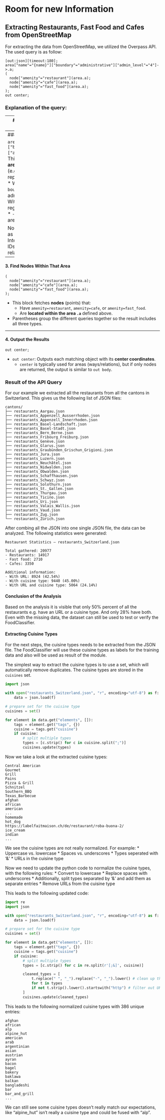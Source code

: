 # Room for new Information

## Extracting Restaurants, Fast Food and Cafes from OpenStreetMap

For extracting the data from OpenStreetMap, we utilized the Overpass API. The used query is as follow:
```
[out:json][timeout:180];
area["name"="{name}"]["boundary"="administrative"]["admin_level"="4"]->.a;
(
  node["amenity"="restaurant"](area.a);
  node["amenity"="cafe"](area.a);
  node["amenity"="fast_food"](area.a);
);
out center;
```

### Explanation of the query:

---
#### 1. **Query Output and Timeout Settings**

```
[out:json][timeout:180];
```
* `out:json`: Sets the output format to **JSON**.
* `timeout:180`: Sets a **timeout limit of 180 seconds** for the query to run, useful for large or slow queries.

---
#### 2. **Select the Area**

```
area["name"="{name}"]["boundary"="administrative"]["admin_level"="4"]->.a;
```
* This finds an **administrative area**:
  * With name `{name}` (e.g. "Germany" or "Zurich" – replace with the actual name).
  * With `boundary=administrative` (only administrative boundaries).
  * With `admin_level=4` (typically a region/state-level boundary).
* `->.a;`: Saves the matched area into a variable `.a`.

Note: The area is **not the same** as a polygon in the map. Internally, Overpass assigns IDs to areas derived from OSM relations.

---
#### 3. **Find Nodes Within That Area**

```
(
  node["amenity"="restaurant"](area.a);
  node["amenity"="cafe"](area.a);
  node["amenity"="fast_food"](area.a);
);
```
* This block fetches **nodes** (points) that:
  * Have `amenity=restaurant`, `amenity=cafe`, or `amenity=fast_food`.
  * Are **located within the area `.a`** defined above.
* Parentheses group the different queries together so the result includes all three types.

---
#### 4. **Output the Results**

```
out center;
```
* `out center`: Outputs each matching object with its **center coordinates**.
  * `center` is typically used for areas (ways/relations), but if only nodes are returned, the output is similar to `out body`.

### Result of the API Query

For our example we extracted all the restaurants from all the cantons in Switzerland. This gives us the following list of JSON files:
```text
cantons/
├── restaurants_Aargau.json
├── restaurants_Appenzell_Ausserrhoden.json
├── restaurants_Appenzell_Innerrhoden.json
├── restaurants_Basel-Landschaft.json
├── restaurants_Basel-Stadt.json
├── restaurants_Bern_Berne.json
├── restaurants_Fribourg_Freiburg.json
├── restaurants_Genève.json
├── restaurants_Glarus.json
├── restaurants_Graubünden_Grischun_Grigioni.json
├── restaurants_Jura.json
├── restaurants_Luzern.json
├── restaurants_Neuchâtel.json
├── restaurants_Nidwalden.json
├── restaurants_Obwalden.json
├── restaurants_Schaffhausen.json
├── restaurants_Schwyz.json
├── restaurants_Solothurn.json
├── restaurants_St._Gallen.json
├── restaurants_Thurgau.json
├── restaurants_Ticino.json
├── restaurants_Uri.json
├── restaurants_Valais_Wallis.json
├── restaurants_Vaud.json
├── restaurants_Zug.json
└── restaurants_Zürich.json
```

After combing all the JSON into one single JSON file, the data can be analyzed. The following statistics were generated:
```
Restaurant Statistics – restaurants_Switzerland.json

Total gathered: 20977
- Restaurants: 14917
- Fast food: 2710
- Cafes: 3350

Additional information:
- With URL: 8924 (42.54%)
- With cuisine type: 9440 (45.00%)
- With URL and cuisine type: 5064 (24.14%)
```

#### Conclusion of the Analysis

Based on the analysis it is visible that only 50% percent of all the restaurants e.g. have an URL or a cuisine type.
And only 28% have both. Even with the missing data, the dataset can still be used to test or verify the FoodClassifier.

#### Extracting Cuisine Types

For the next steps, the cuisine types needs to be extracted from the JSON file. The FoodClassifier will use these cuisine types as labels for the training data and also will be used as result of the module.

The simplest way to extract the cuisine types is to use a set, which will automatically remove duplicates. The cuisine types are stored in the `cuisines` set.
```python
import json

with open("restaurants_Switzerland.json", "r", encoding="utf-8") as f:
    data = json.load(f)

# prepare set for the cuisine type
cuisines = set()

for element in data.get("elements", []):
    tags = element.get("tags", {})
    cuisine = tags.get("cuisine")
    if cuisine:
        # split multiple types
        types = [c.strip() for c in cuisine.split(";")]
        cuisines.update(types)
```

Now we take a look at the extracted cuisine types:
```
Central American
Gourmet
Grill
Pains
Pizza & Grill
Schnitzel
Southern_BBQ
Texas_Barbecue
afghan
african
american
...
homemade
hot_dog
https://labelfaitmaison.ch/de/restaurant/roba-buona-2/
ice_cream
indian
...
```

We see the cuisine types are not really normalized. For example:
* Uppercase vs. lowercase
* Spaces vs. underscores
* Types seperated with '&'
* URLs in the cuisine type

Now we need to update the python code to normalize the cuisine types, with the following rules:
* Convert to lowercase
* Replace spaces with underscores
* Additionally, split types separated by '&' and add them as separate entries
* Remove URLs from the cuisine type

This leads to the following updated code:
```python
import re
import json

with open("restaurants_Switzerland.json", "r", encoding="utf-8") as f:
    data = json.load(f)

# prepare set for the cuisine type
cuisines = set()

for element in data.get("elements", []):
    tags = element.get("tags", {})
    cuisine = tags.get("cuisine")
    if cuisine:
        # split multiple types
        types = [c.strip() for c in re.split(r'[;&]', cuisine)]

        cleaned_types = [
            t.replace(" ", "_").replace("-", "_").lower() # clean up the types
            for t in types
            if not t.strip().lower().startswith("http") # filter out URLs
        ]
        cuisines.update(cleaned_types)
```

This leads to the following normalized cuisine types with 386 unique entries:
```
afghan
african
alp
alpine_hut
american
arab
argentinian
asian
austrian
ayran
bacon
bagel
bakery
baklawa
balkan
bangladeshi
bar
bar_and_grill
...
```

We can still see some cuisine types doesn't really match our expectations, like "alpine_hut" isn't really a cuisine type and could be fused with "alp".
